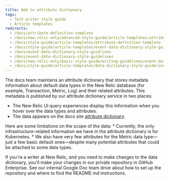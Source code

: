 ```yaml
---
title: Add to attribute dictionary
tags:
  - Tech writer style guide
  - Article templates
redirects:
  - /docs/attribute-definition-template
  - /docs/new-relic-only/advanced-style-guide/article-templates/attribute-definition-template
  - /docs/style-guide/article-templates/attribute-definition-template 
  - /docs/style-guide/article-templates/event-data-dictionary-style-guidelines 
  - /docs/event-data-dictionary-style-guidlines
  - /docs/event-data-dictionary-style-guidelines
  - /docs/new-relic-only/basic-style-guide/writing-guidelines/event-data-dictionary-style-guidelines
  - /docs/style-guide/article-templates/data-dictionary-style-guidelines
---
```


The docs team maintains an attribute dictionary that stores metadata information about default data types in the New Relic database (for example, Transaction, Metric, Log) and their related attributes. This metadata is published by our attribute dictionary service in two places:

* The New Relic UI query experiences display this information when you hover over the data types and attributes.
* The data appears on the docs site [attribute dictionary](https://docs.newrelic.com/attribute-dictionary/).

<Callout variant="tip">
  Here are some limitations on the scope of the data:
    * Currently, the only infrastructure-related information we have in the attribute dictionary is for Kubernetes. 
    * We also have very few attributes for the Metric data type&mdash;just a few basic default ones&mdash;despite many potential attributes that could be attached to some data types.
</Callout>

If you're a writer at New Relic, and you need to make changes to the data dictionary, you'll make your changes in our private repository in GitHub Enterprise. See our internal Google Doc team drive about how to set up the repository and where to find the README.md instructions.
